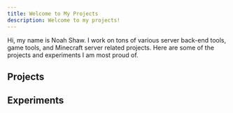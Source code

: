 ```yaml
---
title: Welcome to My Projects
description: Welcome to my projects!
---
```


Hi, my name is Noah Shaw.  I work on tons of various server back-end tools, game tools, and Minecraft server related projects.  Here are some of the projects and experiments I am most proud of.

## Projects

<CardGrid>
    <LinkCard title="Daylin Microservices" href="https://google.com" />
    <LinkCard title="Forte Engine" href="https://google.com" />
    <LinkCard title="Nebulous Engine" href="https://google.com" />
    <LinkCard title="Meld" href="https://google.com" />
    <LinkCard title="Cubic" href="https://google.com" />
    <LinkCard title="Paper RPG Toolkit" href="https://google.com" />
</CardGrid>

## Experiments

<CardGrid>
    <LinkCard title="Abstract Mesh" href="https://google.com" />
    <LinkCard title="Kevin Engine" href="https://google.com" />
    <LinkCard title="daylightlang" href="https://google.com" />
    <LinkCard title="Web Stream Engine" href="https://google.com" />
</CardGrid>
